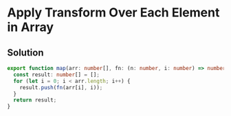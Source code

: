 # Apply Transform Over Each Element in Array

## Solution

```typescript filename="solution.ts" copy
export function map(arr: number[], fn: (n: number, i: number) => number): number[] {
  const result: number[] = [];
  for (let i = 0; i < arr.length; i++) {
    result.push(fn(arr[i], i));
  }
  return result;
}
```

